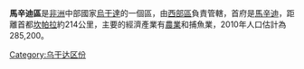 {{Infobox settlement
|name=馬辛迪區
|settlement_type=
|native_name      =
|nickname           = 
|image_skyline      =
|image_size          = 
|image_caption       =
|image_flag         = 
|image_seal         =
|image_map          = Masindi District Uganda.png
|map_caption        = 在烏干達的位置
|coordinates ={{coord|01|41|N|31|44|E|region:UG_type:adm1st|display=it}}
|subdivision_type1  = 國家
|subdivision_name1  = {{flag|Uganda}}
|subdivision_type2  = 地理區
|subdivision_name2  = [[西部區_(烏干達)|西部區]]
|subdivision_type3  = 首府
|subdivision_name3 = [[馬辛迪|馬辛迪]]
|subdivision_type4 = 
|subdivision_name4 = 
|leader_title       =
|leader_name        =
|established_title  =
|established_date   = 
|area_total_km2         = 
|area_land_km2          = 
|area_water_km2         = 
|population_as_of   = 2010年估計
|population_note    = 
|population_total   = 285200
|population_density_km2 = 
|timezone           =[[東非時間|東非時間]]
|utc_offset         = +3
|timezone_DST       = 
|utc_offset_DST     = 
|elevation_m          = 
|blank_name             =
|blank_info             =
|website            =[http://www.masindi.go.ug]
|footnotes          = 
}}

'''馬辛迪區'''是[[非洲|非洲]]中部國家[[烏干達|烏干達]]的一個區，由[[西部區_(烏干達)|西部區]]負責管轄，首府是[[馬辛迪|馬辛迪]]，距離首都[[坎帕拉|坎帕拉]]約214公里，主要的經濟產業有[[農業|農業]]和捕魚業，2010年人口估計為285,200。

{{Uganda-stub}}
{{烏干達行政區劃}}

[[Category:乌干达区份|Category:乌干达区份]]